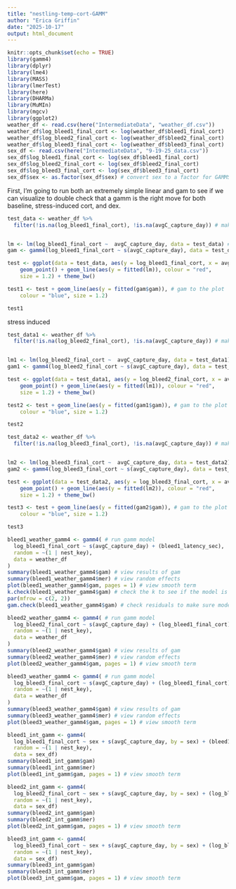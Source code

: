 ```yaml
---
title: "nestling-temp-cort-GAMM"
author: "Erica Griffin"
date: "2025-10-17"
output: html_document
---
```


```r
knitr::opts_chunk$set(echo = TRUE)
library(gamm4)
library(dplyr)
library(lme4)
library(MASS)
library(lmerTest)
library(here)
library(DHARMa)
library(MuMIn)
library(mgcv)
library(ggplot2)
weather_df <- read.csv(here("IntermediateData", "weather_df.csv"))
weather_df$log_bleed1_final_cort <- log(weather_df$bleed1_final_cort)
weather_df$log_bleed2_final_cort <- log(weather_df$bleed2_final_cort)
weather_df$log_bleed3_final_cort <- log(weather_df$bleed3_final_cort)
sex_df <- read.csv(here("IntermediateData", "9-19-25_data.csv"))
sex_df$log_bleed1_final_cort <- log(sex_df$bleed1_final_cort)
sex_df$log_bleed2_final_cort <- log(sex_df$bleed2_final_cort)
sex_df$log_bleed3_final_cort <- log(sex_df$bleed3_final_cort)
sex_df$sex <- as.factor(sex_df$sex) # convert sex to a factor for GAMMS
```

First, I'm going to run both an extremely simple linear and gam to see if we can visualize to double check that a gamm is the right move for both baseline, stress-induced cort, and dex. 
```r
test_data <- weather_df %>%
  filter(!is.na(log_bleed1_final_cort), !is.na(avgC_capture_day)) # make sure length of df matches what is being fed into the models 


lm <- lm(log_bleed1_final_cort ~  avgC_capture_day, data = test_data) # base lm
gam <- gamm4(log_bleed1_final_cort ~ s(avgC_capture_day), data = test_data) # base gam

test <- ggplot(data = test_data, aes(y = log_bleed1_final_cort, x = avgC_capture_day)) + # add lm to raw data (using code from https://r.qcbs.ca/workshop08/book-en/introduction-to-gams.html)
    geom_point() + geom_line(aes(y = fitted(lm)), colour = "red", 
    size = 1.2) + theme_bw()

test1 <- test + geom_line(aes(y = fitted(gam$gam)), # gam to the plot
    colour = "blue", size = 1.2)

test1
```
stress induced
```r
test_data1 <- weather_df %>%
  filter(!is.na(log_bleed2_final_cort), !is.na(avgC_capture_day)) # make sure length of df matches what is being fed into the models 


lm1 <- lm(log_bleed2_final_cort ~  avgC_capture_day, data = test_data1) # base lm
gam1 <- gamm4(log_bleed2_final_cort ~ s(avgC_capture_day), data = test_data1) # base gam

test <- ggplot(data = test_data1, aes(y = log_bleed2_final_cort, x = avgC_capture_day)) + # add lm to raw data (using code from https://r.qcbs.ca/workshop08/book-en/introduction-to-gams.html)
    geom_point() + geom_line(aes(y = fitted(lm1)), colour = "red", 
    size = 1.2) + theme_bw()

test2 <- test + geom_line(aes(y = fitted(gam1$gam)), # gam to the plot
    colour = "blue", size = 1.2)

test2
```

```r
test_data2 <- weather_df %>%
  filter(!is.na(log_bleed3_final_cort), !is.na(avgC_capture_day)) # make sure length of df matches what is being fed into the models 


lm2 <- lm(log_bleed3_final_cort ~  avgC_capture_day, data = test_data2) # base lm
gam2 <- gamm4(log_bleed3_final_cort ~ s(avgC_capture_day), data = test_data2) # base gam

test <- ggplot(data = test_data2, aes(y = log_bleed3_final_cort, x = avgC_capture_day)) + # add lm to raw data (using code from https://r.qcbs.ca/workshop08/book-en/introduction-to-gams.html)
    geom_point() + geom_line(aes(y = fitted(lm2)), colour = "red", 
    size = 1.2) + theme_bw()

test3 <- test + geom_line(aes(y = fitted(gam2$gam)), # gam to the plot
    colour = "blue", size = 1.2)

test3
```


```r
bleed1_weather_gamm4 <- gamm4( # run gamm model 
  log_bleed1_final_cort ~ s(avgC_capture_day) + (bleed1_latency_sec),
  random = ~(1 | nest_key),
  data = weather_df
)
summary(bleed1_weather_gamm4$gam) # view results of gam 
summary(bleed1_weather_gamm4$mer) # view random effects 
plot(bleed1_weather_gamm4$gam, pages = 1) # view smooth term 
k.check(bleed1_weather_gamm4$gam) # check the k to see if the model is "wiggly" enough 
par(mfrow = c(2, 2))
gam.check(bleed1_weather_gamm4$gam) # check residuals to make sure model is normal 

```


```r
bleed2_weather_gamm4 <- gamm4( # run gamm model 
  log_bleed2_final_cort ~ s(avgC_capture_day) + (log_bleed1_final_cort),
  random = ~(1 | nest_key),
  data = weather_df
)
summary(bleed2_weather_gamm4$gam) # view results of gam 
summary(bleed2_weather_gamm4$mer) # view random effects 
plot(bleed2_weather_gamm4$gam, pages = 1) # view smooth term 
```

```r
bleed3_weather_gamm4 <- gamm4( # run gamm model 
  log_bleed3_final_cort ~ s(avgC_capture_day) + (log_bleed1_final_cort),
  random = ~(1 | nest_key),
  data = weather_df
)
summary(bleed3_weather_gamm4$gam) # view results of gam 
summary(bleed3_weather_gamm4$mer) # view random effects 
plot(bleed3_weather_gamm4$gam, pages = 1) # view smooth term 
```

```r
bleed1_int_gamm <- gamm4(
  log_bleed1_final_cort ~ sex + s(avgC_capture_day, by = sex) + (bleed1_latency_sec),
  random = ~(1 | nest_key),
  data = sex_df)
summary(bleed1_int_gamm$gam)
summary(bleed1_int_gamm$mer)
plot(bleed1_int_gamm$gam, pages = 1) # view smooth term 
```

```r
bleed2_int_gamm <- gamm4(
  log_bleed2_final_cort ~ sex + s(avgC_capture_day, by = sex) + (log_bleed1_final_cort),
  random = ~(1 | nest_key),
  data = sex_df)
summary(bleed2_int_gamm$gam)
summary(bleed2_int_gamm$mer)
plot(bleed2_int_gamm$gam, pages = 1) # view smooth term 
```


```r
bleed3_int_gamm <- gamm4(
  log_bleed3_final_cort ~ sex + s(avgC_capture_day, by = sex) + (log_bleed1_final_cort),
  random = ~(1 | nest_key),
  data = sex_df)
summary(bleed3_int_gamm$gam)
summary(bleed3_int_gamm$mer)
plot(bleed3_int_gamm$gam, pages = 1) # view smooth term 
```

